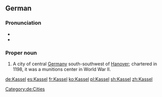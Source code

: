 ==German==
{{wikipedia}}
{{wikipedia|lang=de}}

===Pronunciation===
* {{IPA|/ˈkasl̩/|/ˈkasəl/|lang=de}}
* {{audio|De-Kassel.ogg|Audio|lang=de}}

===Proper noun===
{{de-proper noun}}

# A city of central [[Germany]] south-southwest of [[Hanover]]; chartered in 1198, it was a munitions center in World War II.

[[Category:de:Cities]]

[[de:Kassel]]
[[es:Kassel]]
[[fr:Kassel]]
[[ko:Kassel]]
[[pl:Kassel]]
[[sh:Kassel]]
[[zh:Kassel]]